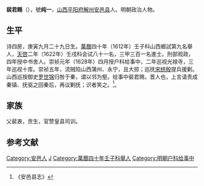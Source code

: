 '''裴君赐'''（{{bd|？||？||}}），號'''纯一'''，[[山西|山西]][[平阳府|平阳府]][[解州|解州]][[安邑县|安邑县]]人。明朝政治人物。

==生平==
诗四房，庚寅九月二十九日生。[[萬曆|萬曆]]四十年（1612年）壬子科山西鄉試第九名舉人，[[天啓|天啓]]二年（1622年）壬戌科会试八十一名，三甲三百一名進士。刑部观政，四年授中书舍人。崇祯元年（1628年）四月授户科给事中，二年巡视光禄寺，三年巡视十库。崇祯五年，流贼陷山西蒲州、永宁，且大掠；巡抚[[宋统殷|宋统殷]]提兵援剿。山西巡按御史[[罗世锦|罗世锦]]归咎于秦，谓以邻为壑。给事中裴君赐，晋人也，上言请责成秦镇、抚驱之回秦后，再议剿抚；识者笑之。<ref>《安邑县志》</ref>。

== 家族 ==
父裴衷，贡生，官赞皇县司训。

==参考文献==
{{reflist}}

{{天啓二年壬戌科殿試金榜}}

{{Authority control}}

{{DEFAULTSORT:}}
[[Category:安邑人|Category:安邑人]]
[[Category:裴姓|J]]
[[Category:萬曆四十年壬子科舉人|Category:萬曆四十年壬子科舉人]]
[[Category:明朝户科给事中|Category:明朝户科给事中]]


{{明朝官员小作品}}